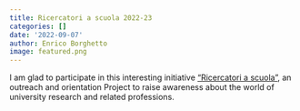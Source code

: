 ```yaml
---
title: Ricercatori a scuola 2022-23
categories: []
date: '2022-09-07'
author: Enrico Borghetto
image: featured.png
---
```


I am glad to participate in this interesting initiative ["Ricercatori a scuola"](https://www.portaleragazzi.it/schede_progetti/ricercatori-a-scuola/), 
an outreach and orientation Project to raise awareness about the world of university research and related professions.


